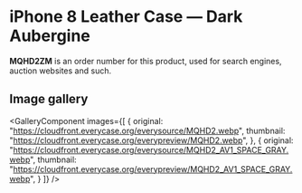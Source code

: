 
# iPhone 8 Leather Case — Dark Aubergine

<Callout type='info' emoji='👉🏻'>**MQHD2ZM** is an order number for this product, used for search engines, auction websites and such.</Callout>

## Image gallery

<GalleryComponent
    images={[
      {
        original: "https://cloudfront.everycase.org/everysource/MQHD2.webp",
        thumbnail: "https://cloudfront.everycase.org/everypreview/MQHD2.webp",
      },
      {
        original: "https://cloudfront.everycase.org/everysource/MQHD2_AV1_SPACE_GRAY.webp",
        thumbnail: "https://cloudfront.everycase.org/everypreview/MQHD2_AV1_SPACE_GRAY.webp",
      }
    ]}
  />
